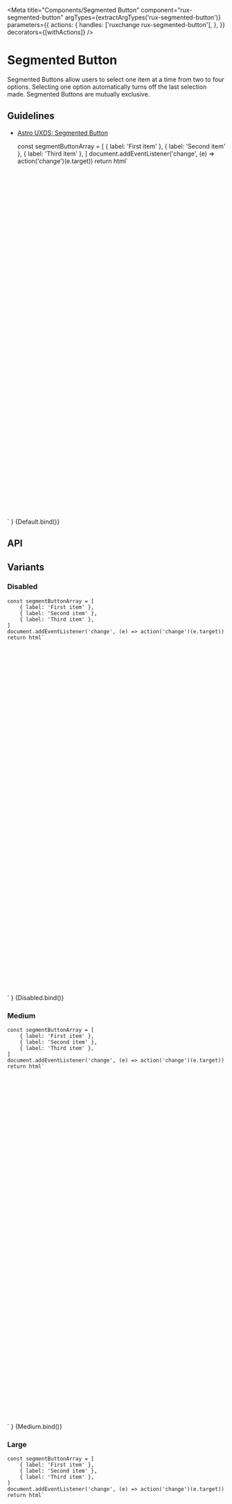
<Meta
    title="Components/Segmented Button"
    component="rux-segmented-button"
    argTypes={extractArgTypes('rux-segmented-button')}
    parameters={{
        actions: {
            handles: ['ruxchange rux-segmented-button'],
        },
    }}
    decorators={[withActions]}
/>

# Segmented Button

Segmented Buttons allow users to select one item at a time from two to four options. Selecting one option automatically turns off the last selection made. Segmented Buttons are mutually exclusive.

## Guidelines

-   [Astro UXDS: Segmented Button](https://astrouxds.com/ui-components/segmented-button)

    const segmentButtonArray = [
        { label: 'First item' },
        { label: 'Second item' },
        { label: 'Third item' },
    ]
    document.addEventListener('change', (e) => action('change')(e.target))
    return html`
<div style="padding: 10vh 5vw; display: flex; justify-content: center;">
    <rux-segmented-button
        .data="${args.data}"
        .selected="${args.selected}"
        .size="${args.size}"
    ></rux-segmented-button>
</div>
    `
}

<Canvas>
    <Story
        args={{
            data: [
                { label: 'First item' },
                { label: 'Second item', selected: true },
                { label: 'Third item' },
            ],
            selected: 'Second item',
            size: 'small'
        }}
        name="Default"
    >
        {Default.bind()}
    </Story>
</Canvas>

## API

<ArgsTable of="rux-segmented-button" />

## Variants

### Disabled

    const segmentButtonArray = [
        { label: 'First item' },
        { label: 'Second item' },
        { label: 'Third item' },
    ]
    document.addEventListener('change', (e) => action('change')(e.target))
    return html`
<div style="padding: 10vh 5vw; display: flex; justify-content: center;">
    <rux-segmented-button
        .data="${args.data}"
        .size="${args.size}"
        ?disabled="${args.disabled}"
    ></rux-segmented-button>
</div>
    `
}

<Canvas>
    <Story
        args={{
            data: [
                { label: 'First item' },
                { label: 'Second item', selected: true },
                { label: 'Third item' },
            ],
            selected: 'Second item',
            size: 'small',
            disabled: true
        }}
        name="Disabled"
    >
        {Disabled.bind()}
    </Story>
</Canvas>

### Medium

    const segmentButtonArray = [
        { label: 'First item' },
        { label: 'Second item' },
        { label: 'Third item' },
    ]
    document.addEventListener('change', (e) => action('change')(e.target))
    return html`
<div style="padding: 10vh 5vw; display: flex; justify-content: center;">
    <rux-segmented-button
        .data="${args.data}"
        .size="${args.size}"
    ></rux-segmented-button>
</div>
    `
}

<Canvas>
    <Story
        args={{
            data: [
                { label: 'First item' },
                { label: 'Second item', selected: true },
                { label: 'Third item' },
            ],
            selected: 'Second item',
            size: 'medium'
        }}
        name="Medium"
    >
        {Medium.bind()}
    </Story>
</Canvas>

### Large

    const segmentButtonArray = [
        { label: 'First item' },
        { label: 'Second item' },
        { label: 'Third item' },
    ]
    document.addEventListener('change', (e) => action('change')(e.target))
    return html`
<div style="padding: 10vh 5vw; display: flex; justify-content: center;">
    <rux-segmented-button
        .data="${args.data}"
        .size="${args.size}"
    ></rux-segmented-button>
</div>
    `
}

<Canvas>
    <Story
        args={{
            data: [
                { label: 'First item' },
                { label: 'Second item', selected: true },
                { label: 'Third item' },
            ],
            selected: 'Second item',
            size: 'large'
        }}
        name="Large"
    >
        {Large.bind()}
    </Story>
</Canvas>

## Usage

Pass an array of segments via the `data` attribute on the Segmented Button custom element. Segment items in the `data` array must be objects with a `label` string. The first item in the array will be auto-selected unless another segment item has a `selected` property with a truthy value. Avoid labels with the same text, as this will interfere with selecting segments. 

### SegmentedButton Data Object

```json
[
  { label: "First segment" },
  { label: "Second segment", selected: true },
  { label: "Third segment" },
];
```

## Cherry Picking

If you're already utilizing a build system that supports tree shaking and want to only import this individual component:

```js
import { RuxSegmentedButton } from '@astrouxds/astro-web-components/dist/components/rux-segmented-button.js'
customElements.define('rux-segmented-button', RuxSegmentedButton)
```
